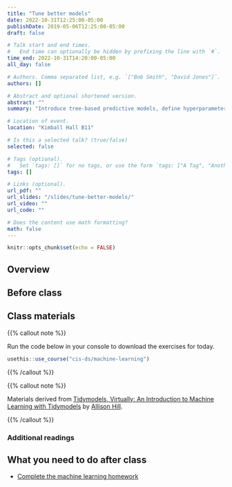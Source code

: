 ```yaml
---
title: "Tune better models"
date: 2022-10-31T12:25:00-05:00
publishDate: 2019-05-06T12:25:00-05:00
draft: false

# Talk start and end times.
#   End time can optionally be hidden by prefixing the line with `#`.
time_end: 2022-10-31T14:20:00-05:00
all_day: false

# Authors. Comma separated list, e.g. `["Bob Smith", "David Jones"]`.
authors: []

# Abstract and optional shortened version.
abstract: ""
summary: "Introduce tree-based predictive models, define hyperparameters, and implement tuning to optimize model performance."

# Location of event.
location: "Kimball Hall B11"

# Is this a selected talk? (true/false)
selected: false

# Tags (optional).
#   Set `tags: []` for no tags, or use the form `tags: ["A Tag", "Another Tag"]` for one or more tags.
tags: []

# Links (optional).
url_pdf: ""
url_slides: "/slides/tune-better-models/"
url_video: ""
url_code: ""

# Does the content use math formatting?
math: false
---
```


```r
knitr::opts_chunk$set(echo = FALSE)
```

## Overview


## Before class


## Class materials

{{% callout note %}}

Run the code below in your console to download the exercises for today.

```r
usethis::use_course("cis-ds/machine-learning")
```

{{% /callout %}}

{{% callout note %}}

Materials derived from [Tidymodels, Virtually: An Introduction to Machine Learning with Tidymodels](https://tmv.netlify.app/site/) by [Allison Hill](https://alison.rbind.io/).

{{% /callout %}}

### Additional readings


## What you need to do after class

* [Complete the machine learning homework](/homework/machine-learning/)
